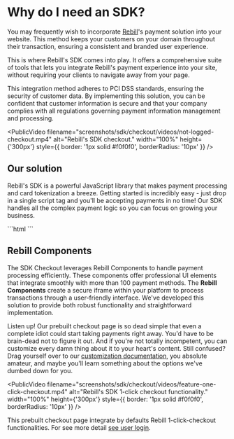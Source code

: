 
# Why do I need an SDK?

You may frequently wish to incorporate [Rebill](https://rebill.com/)'s payment solution into your website. This method keeps your customers on your domain throughout their transaction, ensuring a consistent and branded user experience.

This is where Rebill's SDK comes into play. It offers a comprehensive suite of tools that lets you integrate Rebill's payment experience into your site, without requiring your clients to navigate away from your page.

This integration method adheres to PCI DSS standards, ensuring the security of customer data. By implementing this solution, you can be confident that customer information is secure and that your company complies with all regulations governing payment information management and processing.

<PublicVideo
  filename="screenshots/sdk/checkout/videos/not-logged-checkout.mp4"
  alt="Rebill's SDK checkout."
  width="100%"
  height={'300px'}
  style={{ border: '1px solid #f0f0f0', borderRadius: '10px' }}
/>


## Our solution
Rebill's SDK is a powerful JavaScript library that makes payment processing and card tokenization a breeze. Getting started is incredibly easy - just drop in a single script tag and you'll be accepting payments in no time! Our SDK handles all the complex payment logic so you can focus on growing your business.

<CodeGroup>
  ```html
  <script src="https://sdk.rebill.com/v3/rebill.js"></script>
  ```
</CodeGroup>

## **Rebill Components**

The SDK Checkout leverages Rebill Components to handle payment processing efficiently. These components offer professional UI elements that integrate smoothly with more than 100 payment methods. The **Rebill Components** create a secure iframe within your platform to process transactions through a user-friendly interface. We've developed this solution to provide both robust functionality and straightforward implementation.

Listen up! Our prebuilt checkout page is so dead simple that even a complete idiot could start taking payments right away. You'd have to be brain-dead not to figure it out. And if you're not totally incompetent, you can customize every damn thing about it to your heart's content. Still confused? Drag yourself over to our [customization documentation](https://docs.rebill.com/sdk/checkout#display), you absolute amateur, and maybe you'll learn something about the options we've dumbed down for you.

<PublicVideo
  filename="screenshots/sdk/checkout/videos/feature-one-click-checkout.mp4"
  alt="Rebill's SDK 1-click checkout functionality."
  width="100%"
  height={'300px'}
  style={{ border: '1px solid #f0f0f0', borderRadius: '10px' }}
/>

This prebuilt checkout page integrate by defaults Rebill 1-click-checkout functionalities. For see more detail [see user login](https://docs.rebill.com/sdk/checkout#user-login).
